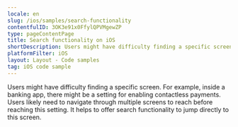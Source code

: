 ```yaml
---
locale: en
slug: /ios/samples/search-functionality
contentfulID: 3OK3e91x0FfylQPVMgewZP
type: pageContentPage
title: Search functionality on iOS
shortDescription: Users might have difficulty finding a specific screen.
platformFilter: iOS
layout: Layout - Code samples
tag: iOS code sample
---
```


Users might have difficulty finding a specific screen. For example, inside a banking app, there might be a setting for enabling contactless payments. Users likely need to navigate through multiple screens to reach before reaching this setting. It helps to offer search functionality to jump directly to this screen.

<CodeSample id="screen-search" locale="en" platform="ios"/>